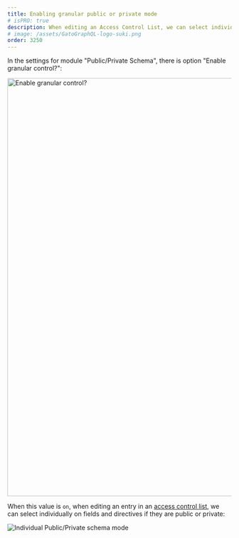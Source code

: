 ```yaml
---
title: Enabling granular public or private mode
# isPRO: true
description: When editing an Access Control List, we can select individually on fields and directives if they are public or private.
# image: /assets/GatoGraphQL-logo-suki.png
order: 3250
---
```


In the settings for module "Public/Private Schema", there is option "Enable granular control?":

<Image
  src="/assets/guides/upstream-pro/settings-enable-granular-control.png"
  width="1024"
  height="940"
  alt="Enable granular control?"
  caption="Enable granular control?"
/>

When this value is `on`, when editing an entry in an [access control list](../../use/defining-access-control/), we can select individually on fields and directives if they are public or private:

<div class="img-width-400" markdown="1">

![Individual Public/Private schema mode](/assets/guides/upstream-pro/public-private-individual-control.png "Individual Public/Private schema mode")

</div>
